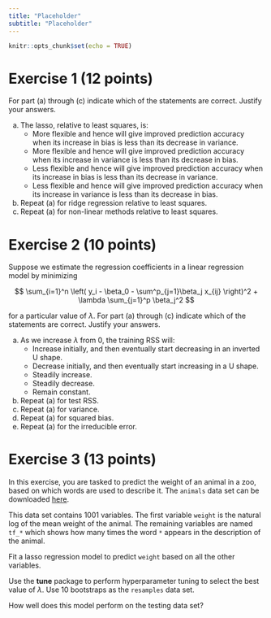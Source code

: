 ```yaml
---
title: "Placeholder"
subtitle: "Placeholder"
---
```


```r
knitr::opts_chunk$set(echo = TRUE)
```

# Exercise 1 (12 points)

For part (a) through (c) indicate which of the statements are correct. Justify your answers.

a. The lasso, relative to least squares, is:
    - More flexible and hence will give improved prediction accuracy when its increase in bias is less than its decrease in variance.
    - More flexible and hence will give improved prediction accuracy when its increase in variance is less than its decrease in bias.
    - Less flexible and hence will give improved prediction accuracy when its increase in bias is less than its decrease in variance.
    - Less flexible and hence will give improved prediction accuracy when its increase in variance is less than its decrease in bias.
b. Repeat (a) for ridge regression relative to least squares.
c. Repeat (a) for non-linear methods relative to least squares.
    

# Exercise 2 (10 points)

Suppose we estimate the regression coefficients in a linear regression model by minimizing

$$
\sum_{i=1}^n \left( y_i - \beta_0 - \sum^p_{j=1}\beta_j x_{ij} \right)^2 + \lambda \sum_{j=1}^p \beta_j^2
$$

for a particular value of $\lambda$. For part (a) through (c) indicate which of the statements are correct. Justify your answers.

a. As we increase $\lambda$ from 0, the training RSS will:
    - Increase initially, and then eventually start decreasing in an inverted U shape.
    - Decrease initially, and then eventually start increasing in a U shape.
    - Steadily increase.
    - Steadily decrease.
    - Remain constant.
b. Repeat (a) for test RSS.
c. Repeat (a) for variance.
d. Repeat (a) for squared bias.
e. Repeat (a) for the irreducible error.

# Exercise 3 (13 points)

In this exercise, you are tasked to predict the weight of an animal in a zoo, based on which words are used to describe it. The `animals` data set can be downloaded [here](data/animals.csv).

This data set contains 1001 variables. The first variable `weight` is the natural log of the mean weight of the animal. The remaining variables are named `tf_*` which shows how many times the word `*` appears in the description of the animal.

Fit a lasso regression model to predict `weight` based on all the other variables.

Use the **tune** package to perform hyperparameter tuning to select the best value of $\lambda$. Use 10 bootstraps as the `resamples` data set.

How well does this model perform on the testing data set?
